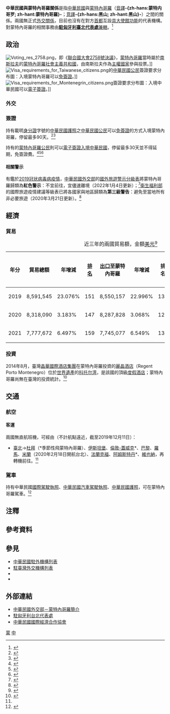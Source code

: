 {{noteTA
|G1=Medicine
|1=zh-hans:台; zh-hant:臺;
|2=zh-hant:伊斯坦堡; zh-cn:伊斯坦布尔; zh-sg:伊斯坦堡;
|3=zh-hant:杜拜; zh-cn:迪拜; zh-sg:杜拜;
|4=zh-hans:盖特威克; zh-hant:格域; zh-tw:蓋威克;
}}

{{not|中黑關係}}
{{Dablink|關於中華民國與「蒙」字國家（臺灣譯名）的外交關係，詳見'''[[中蒙关系_(消歧义)|中蒙关系 (消歧义)]]'''。}}

{{Infobox Bilateral relations|中華民國與蒙特內哥羅|ROC|MNE|filetype=png}}

'''中華民國與蒙特內哥羅關係'''是指[[中華民國|中華民國]]與[[蒙特內哥羅|蒙特內哥羅]]（[[音譯|音譯]]'''-{zh-hans:蒙特内哥罗; zh-hant:蒙特內哥羅}-'''；[[意譯|意譯]]'''-{zh-hans:黑山; zh-hant:黑山}-'''）之間的關係。兩國無正式[[外交#外交上的承認|外交關係]]，目前也沒有在對方[[首都|首都]]互設[[實質大使館|具大使館功能]]的代表機構。對蒙特內哥羅的相關事務由'''[[駐匈牙利臺北代表處|駐匈牙利臺北代表處]]'''[[兼轄|兼轄]]。<ref>{{Cite web |url = https://www.boca.gov.tw/sp-foof-countrycp-03-203-b44bd-03-1.html |title = 駐館位置及聯絡方式 |publisher = [[中華民國外交部|中華民國外交部]] [[外交部領事事務局|領事事務局]] |access-date = 2017-12-19 |archive-date = 2020-11-06 |archive-url = https://web.archive.org/web/20201106030859/https://www.boca.gov.tw/sp-foof-countrycp-03-203-b44bd-03-1.html }}</ref>

==政治==
[[File:Voting_res_2758.png|thumb]]，即《[[聯合國大會2758號決議|聯合國大會2758號決議]]》，[[蒙特內哥羅|蒙特內哥羅]]當時屬於[[南斯拉夫社會主義聯邦共和國|南斯拉夫]]的[[蒙特內哥羅社會主義共和國|蒙特內哥羅社會主義共和國]]，由南斯拉夫作為[[主權國家|主權國家]]參與投票。]]
[[File:Visa_requirements_for_Taiwanese_citizens.png|thumb]]的[[中華民國國民|中華民國公民]]簽證要求分布圖：入境蒙特內哥羅可以[[簽證#签证优惠待遇|免簽證]]。]]
[[File:Visa_requirements_for_Montenegrin_citizens.png|thumb]]簽證要求分布圖：入境中華民國可以[[簽證#电子签证|電子簽證]]。]]
===外交===
{{see also|中華民國外交|蒙特內哥羅外交}}

===簽證===
{{see also|中華民國簽證政策|中華民國公民簽證要求}}
{{see also|{{link-en|蒙特內哥羅簽證政策|Visa policy of Montenegro}}|{{link-en|蒙特內哥羅公民簽證要求|Visa requirements for Montenegrin citizens}}}}
持有載明[[中華民國國民身分證|身分證]]字號的[[中華民國護照|中華民國護照]]之[[中華民國國民|中華民國公民]]可以[[簽證#签证优惠待遇|免簽證]]的方式入境蒙特內哥羅，停留最多90天。<ref name="簽證及入境須知">{{Cite web |url = https://www.boca.gov.tw/sp-foof-countrycp-03-203-b44bd-02-1.html |title = 簽證及入境須知 |publisher = 外交部領事事務局 |access-date = 2017-12-19 |archive-date = 2020-11-05 |archive-url = https://web.archive.org/web/20201105232529/https://www.boca.gov.tw/sp-foof-countrycp-03-203-b44bd-02-1.html }}</ref><ref>{{Cite web |url = https://www.mofa.gov.tw/FreeVisa.aspx?n=545&AreaSN=1 |title = 免簽證資訊 |publisher = 中華民國外交部 |access-date = 2021-03-16 |archive-date = 2021-05-23 |archive-url = https://web.archive.org/web/20210523194417/https://www.mofa.gov.tw/FreeVisa.aspx?n=545&AreaSN=1 }}</ref>

持有{{link-en|蒙特內哥羅護照|Montenegrin passport}}的[[蒙特內哥羅人口|蒙特內哥羅公民]]則可以[[中華民國簽證政策#电子签证|電子簽證入境中華民國]]，停留最多30天並不得延期，免簽證費。<ref>{{Cite web |url = https://www.boca.gov.tw/cp-228-4488-8208a-1.html |title = 誰具備申請電子簽證的資格? |publisher = 外交部領事事務局 |access-date = 2018-12-15 |archive-date = 2018-12-09 |archive-url = https://web.archive.org/web/20181209124657/https://www.boca.gov.tw/cp-228-4488-8208a-1.html }}</ref><ref>{{Cite web|url = https://www.boca.gov.tw/cp-215-643-5e740-1.html|title = 我的電子簽證效期多久？|publisher = 外交部領事事務局|access-date = 2018-03-29|archive-date = 2018-03-27|archive-url = https://web.archive.org/web/20180327023606/https://www.boca.gov.tw/cp-215-643-5e740-1.html}}</ref><ref>{{Cite web|url = https://www.boca.gov.tw/cp-215-4490-dce26-1.html|title = 電子簽證的申請費用？|publisher = 外交部領事事務局|access-date = 2019-11-21|archive-date = 2019-05-02|archive-url = https://web.archive.org/web/20190502123017/https://www.boca.gov.tw/cp-215-4490-dce26-1.html}}</ref>

====相關警示====
有鑑於[[2019冠状病毒病疫情|2019冠状病毒病疫情]]，[[中華民國外交部|中華民國外交部]]的[[國外旅遊警示分級表|國外旅遊警示分級表]]將蒙特內哥羅歸類為'''紅色警示'''：不宜前往，宜儘速離境（2022年1月4日更新）；<ref>{{Cite web |url = https://www.boca.gov.tw/sp-trwa-list-1.html |title = 國外旅遊警示分級表 |publisher = 外交部領事事務局 |access-date = 2022-02-01 |archive-date = 2020-02-08 |archive-url = https://web.archive.org/web/20200208022958/https://www.boca.gov.tw/sp-trwa-list-1.html }}</ref>[[中華民國衛生福利部|衛生福利部]]的國際旅遊疫情建議等級表已將各國家與地區歸類為'''第三級警告'''：避免至當地所有非必要旅遊（2020年3月21日更新）。<ref>{{Cite web |url = https://www.cdc.gov.tw/CountryEpidLevel/GetPrescription/676?uacid=429 |title = 國際旅遊疫情建議等級 |publisher = [[中華民國衛生福利部|中華民國衛生福利部]] |access-date = 2020-11-12 |archive-date = 2020-11-13 |archive-url = https://web.archive.org/web/20201113001508/https://www.cdc.gov.tw/CountryEpidLevel/GetPrescription/676?uacid=429 }}</ref>

==經濟==
{{see also|臺灣經濟|蒙特內哥羅經濟}}
===貿易===
{|class=wikitable
|+近三年的兩國貿易額，金額[[美元|美元]]<ref>{{Cite web |url = https://cuswebo.trade.gov.tw/ |title = 中華民國進出口貿易統計 |publisher = [[中華民國經濟部|中華民國經濟部]] [[經濟部國際貿易局|國際貿易局]] |access-date = 2021-05-21 |archive-date = 2016-03-09 |archive-url = https://web.archive.org/web/20160309193715/http://cus93.trade.gov.tw/FSCI/ }}</ref>
!年分!!貿易總額!!年增減!![[世界政區索引|排名]]!![[出口贸易|出口]]至蒙特內哥羅!!年增減!!排名!!自蒙特內哥羅[[进口贸易|進口]]!!年增減!!排名
|-
| 2019 || 8,591,545 || {{increase}}23.076% || 151 || 8,550,157 || {{increase}}22.996% || 131 || 41,388 || {{increase}}42.154% || 200
|-
| 2020 || 8,318,090 || {{decrease}}3.183% || 147 || 8,287,828 || {{decrease}}3.068% || 127 || 30,262 || {{decrease}}26.882% || 196
|-
| 2021 || 7,777,672 || {{decrease}}6.497% || 159 || 7,745,077 || {{decrease}}6.549% || 135 || 32,595 || {{increase}}7.709% || 197
|}

===投資===
2014年8月，臺灣[[晶華國際酒店集團|晶華國際酒店集團]]在蒙特內哥羅投資的[[麗晶酒店及度假村|麗晶酒店]]（Regent Porto Montenegro）位於[[世界遗产|世界遺產]]的[[科托尔湾|科托尔湾]]，是該國的頂級[[度假旅館|度假酒店]]；蒙特內哥羅尚無在臺灣的投資統計。<ref>{{Cite web |url = https://www.trade.gov.tw/App_Ashx/File.ashx?FileID=4C3A3BCC0333DDC0 |author = 雙二組駐外服務小組 |date = 2021年12月15日 |title = 蒙特內哥羅國家檔 |publisher = 經濟部國際貿易局 |deadurl= no |archiveurl = https://web.archive.org/web/20211225124549/https://www.trade.gov.tw/App_Ashx/File.ashx?FileID=4C3A3BCC0333DDC0 |archivedate = 2021年12月25日}}</ref>

==交通==
{{see also|臺灣交通|蒙特內哥羅交通}}
===航空===
<!-- 參考自中文、英文維基相關條目 -->
====客運====
兩國無直航班機，可經由（不計航點遠近，截至2019年12月11日{{noteTag|有鑑於[[2019冠状病毒病疫情|2019冠状病毒病疫情]]影響，暫停更新。}}）：

*[[臺灣桃園國際機場|臺北]]→[[杜拜國際機場|杜拜]]（*季節性飛蒙特內哥羅）、[[伊斯坦堡機場|伊斯坦堡]]、[[蓋威克機場|倫敦-蓋威克]]*、[[戴高樂國際機場|巴黎]]、[[羅馬-菲烏米奇諾機場|羅馬]]、[[米蘭-馬爾彭薩機場|米蘭]]（2020年2月18日開航台北）、[[法蘭克福國際機場|法蘭克福]]、[[阿姆斯特丹史基浦機場|阿姆斯特丹]]*、[[維也納國際機場|維也納]]，再轉機前往{{link-en|蒙特內哥羅機場列表|List of airports in Montenegro|蒙特內哥羅的國際機場}}。<ref name="簽證及入境須知"/>

===駕車===
持有中華民國[[國際駕駛執照|國際駕駛執照]]、[[中華民國汽車駕駛執照|中華民國汽車駕駛執照]]、[[中華民國護照|中華民國護照]]，可在蒙特內哥羅駕車。<ref>{{Cite web |url = https://www.boca.gov.tw/sp-foof-countrycp-03-203-b44bd-05-1.html |title = 生活資訊 |publisher = 外交部領事事務局 |access-date = 2017-12-19 |archive-date = 2020-11-05 |archive-url = https://web.archive.org/web/20201105174110/https://www.boca.gov.tw/sp-foof-countrycp-03-203-b44bd-05-1.html }}</ref>

==注釋==
{{noteFoot}}

==參考資料==
{{reflist|2}}

==參見==
{{Portal box|國際關係|中華民國|蒙特內哥羅|歐洲|image2=Flag of the Republic of China.svg|image3=Flag of Montenegro.svg}}
*[[中華民國駐外機構列表|中華民國駐外機構列表]]
*[[駐臺灣外交機構列表|駐臺灣外交機構列表]]
*{{link-en|蒙特內哥羅駐外機構列表|List of diplomatic missions of Montenegro}}
*{{link-en|駐蒙特內哥羅外交機構列表|List of diplomatic missions in Montenegro}}

==外部連結==
*[https://www.mofa.gov.tw/CountryInfo.aspx?CASN=1&n=164&sms=33&s=2 中華民國外交部－蒙特內哥羅簡介]
*[http://www.taiwanembassy.org/HU/mp.asp?mp=191 駐匈牙利台北代表處]
*[http://www.cieca.org.tw/style/frame/m9/faq.asp?lang=1&customer_id=2998&content_set=color_1&name_id=151617&Directory_ID=3223 中華民國國際經濟合作協會]

{{中華民國外交}}
{{黑山外交}}

[[Category:中華民國雙邊關係|蒙]]
[[Category:蒙特內哥羅雙邊關係|中]]